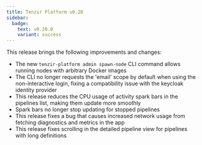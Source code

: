 ```yaml
---
title: Tenzir Platform v0.20
sidebar:
  badge:
    text: v0.20.0
    variant: success
---
```


This release brings the following improvements and changes:

* The new `tenzir-platform admin spawn-node` CLI command allows running nodes
  with arbitrary Docker images
* The CLI no longer requests the 'email' scope by default when using the
  non-interactive login, fixing a compatibility issue with the keycloak
  identity provider
* This release reduces the CPU usage of activity spark bars in the pipelines
  list, making them update more smoothly
* Spark bars no longer stop updating for stopped pipelines
* This release fixes a bug that causes increased network usage from fetching
  diagnostics and metrics in the app
* This release fixes scrolling in the detailed pipeline view for pipelines
  with long definitions
